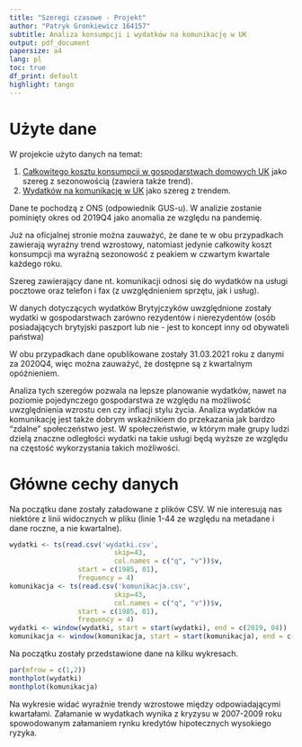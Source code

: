 ```yaml
---
title: "Szeregi czasowe - Projekt"
author: "Patryk Gronkiewicz 164157"
subtitle: Analiza konsumpcji i wydatków na komunikację w UK
output: pdf_document
papersize: a4
lang: pl
toc: true
df_print: default
highlight: tango
---
```


# Użyte dane

W projekcie użyto danych na temat:

1.  [Całkowitego kosztu konsumpcji w gospodarstwach domowych UK](https://www.ons.gov.uk/economy/nationalaccounts/satelliteaccounts/timeseries/abqi/ct) jako szereg z sezonowością (zawiera także trend).
2.  [Wydatków na komunikację w UK](https://www.ons.gov.uk/economy/nationalaccounts/satelliteaccounts/timeseries/zawv/ct) jako szereg z trendem.

Dane te pochodzą z ONS (odpowiednik GUS-u). W analizie zostanie pominięty okres od 2019Q4 jako anomalia ze względu na pandemię.

Już na oficjalnej stronie można zauważyć, że dane te w obu przypadkach zawierają wyraźny trend wzrostowy, natomiast jedynie całkowity koszt konsumpcji ma wyraźną sezonowość z peakiem w czwartym kwartale każdego roku.

Szereg zawierający dane nt. komunikacji odnosi się do wydatków na usługi pocztowe oraz telefon i fax (z uwzględnieniem sprzętu, jak i usług).

W danych dotyczących wydatków Brytyjczyków uwzględnione zostały wydatki w gospodarstwach zarówno rezydentów i nierezydentów (osób posiadających brytyjski paszport lub nie - jest to koncept inny od obywateli państwa)

W obu przypadkach dane opublikowane zostały 31.03.2021 roku z danymi za 2020Q4, więc można zauważyć, że dostępne są z kwartalnym opóźnieniem.

Analiza tych szeregów pozwala na lepsze planowanie wydatków, nawet na poziomie pojedynczego gospodarstwa ze względu na możliwość uwzględnienia wzrostu cen czy inflacji stylu życia. Analiza wydatków na komunikację jest także dobrym wskaźnikiem do przekazania jak bardzo "zdalne" społeczeństwo jest. W społeczeństwie, w którym małe grupy ludzi dzielą znaczne odległości wydatki na takie usługi będą wyższe ze względu na częstość wykorzystania takich możliwości.

# Główne cechy danych

Na początku dane zostały załadowane z plików CSV. W nie interesują nas niektóre z linii widocznych w pliku (linie 1-44 ze względu na metadane i dane roczne, a nie kwartalne).

```r
wydatki <- ts(read.csv('wydatki.csv',
                          skip=43,
                          col.names = c("q", "v"))$v,
                 start = c(1985, 01),
                 frequency = 4)
komunikacja <- ts(read.csv('komunikacja.csv',
                          skip=43,
                          col.names = c("q", "v"))$v,
                 start = c(1985, 01),
                 frequency = 4)
wydatki <- window(wydatki, start = start(wydatki), end = c(2019, 04))
komunikacja <- window(komunikacja, start = start(komunikacja), end = c(2019, 04))
```

Na początku zostały przedstawione dane na kilku wykresach.

```r
par(mfrow = c(1,2))
monthplot(wydatki)
monthplot(komunikacja)
```

Na wykresie widać wyraźnie trendy wzrostowe między odpowiadającymi kwartałami. Załamanie w wydatkach wynika z kryzysu w 2007-2009 roku spowodowanym załamaniem rynku kredytów hipotecznych wysokiego ryzyka.